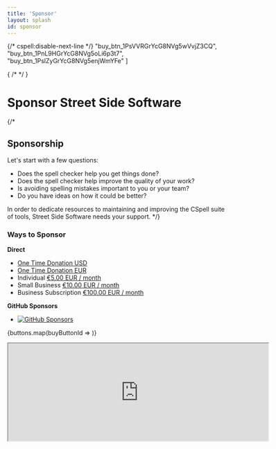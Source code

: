 ```yaml
---
title: 'Sponsor'
layout: splash
id: sponsor
---
```



<head>
    <script async src="https://js.stripe.com/v3/buy-button.js"></script>
</head>

{/* cspell:disable-next-line */}
"buy_btn_1PsVVRGrYcG8NVg5wVvjZ3CQ",
"buy_btn_1PnL9HGrYcG8NVg5oLi6p3t7",
"buy_btn_1PslZyGrYcG8NVg5enjWmYFe"
]

{ /*
*/
}

# Sponsor Street Side Software

{/*

## Sponsorship

Let's start with a few questions:

-   Does the spell checker help you get things done?
-   Does the spell checker help improve the quality of your work?
-   Is avoiding spelling mistakes important to you or your team?
-   Do you have ideas on how it could be better?

In order to dedicate resources to maintaining and improving the CSpell suite of tools, Street Side Software needs your support.
*/}

### Ways to Sponsor

**Direct**

-   [One Time Donation USD](https://donate.stripe.com/cN201Z4Nn9mi4Ao8wA)
-   [One Time Donation EUR](https://donate.stripe.com/aEUaGDcfP6a6c2Q9AB)
-   Individual [€5.00 EUR / month](https://buy.stripe.com/3cs5mj6Vvcyu3wk9AD)
-   Small Business [€10.00 EUR / month](https://buy.stripe.com/28ocOLenXdCy1oc6oo)
-   Business Subscription [€100.00 EUR / month](https://buy.stripe.com/8wM01Z0x7cyu5Es9AC)

**GitHub Sponsors**

-   [![GitHub Sponsors](https://img.shields.io/badge/-black?style=social&logo=githubsponsors&label=GitHub%20Sponsor%3A%20Street%20Side%20Software)](https://github.com/sponsors/streetsidesoftware)

{buttons.map(buyButtonId => <StripeBuyButton buyButtonId={buyButtonId} />)}

<iframe
    src="https://github.com/sponsors/streetsidesoftware/card"
    title="Sponsor streetsidesoftware"
    height="225"
    width="600"
    style={{ border: 0 }}
></iframe>
